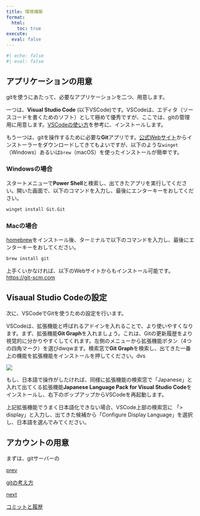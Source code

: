 ```yaml
---
title: 環境構築
format:
  html:
    toc: true
execute: 
  eval: false
---
```

```r
#| echo: false
#| eval: false
```

## アプリケーションの用意
gitを使うにあたって、必要なアプリケーションを二つ、用意します。

一つは、**Visual Studio Code** (以下VSCode)です。VSCodeは、エディタ（ソースコードを書くためのソフト）として極めて優秀ですが、ここでは、gitの管理用に用意します。[VSCodeの使い方](../vscode.qmd)を参考に、インストールします。

もう一つは、gitを操作するために必要な**Git**アプリです。[公式Webサイト](https://git-scm.com/)からインストーラーをダウンロードしてきてもよいですが、以下のような`winget`（Windows）あるいは`brew`（macOS）を使ったインストールが簡単です。

::: {.panel-tabset}

### Windowsの場合
スタートメニューで**Power Shell**と検索し、出てきたアプリを実行してください。開いた画面で、以下のコマンドを入力し、最後にエンターキーをおしてください。

```bash
winget install Git.Git
```

### Macの場合
[homebrew](https://brew.sh)をインストール後、ターミナルで以下のコマンドを入力し、最後にエンターキーをおしてください。

```bash
brew install git
```

:::

:::{.callout-note}
上手くいかなければ、以下のWebサイトからもインストール可能です。<br/>
[https://git-scm.com](https://git-scm.com/)
:::

## Visaual Studio Codeの設定
次に、VSCodeでGitを使うための設定を行います。

VSCodeは、拡張機能と呼ばれるアドインを入れることで、より使いやすくなります。まず、拡張機能**Git Graph**を入れましょう。これは、Gitの更新履歴をより視覚的に分かりやすくしてくれます。左側のメニューから拡張機能ボタン（4つの四角マーク）を選びdwqwます。検索窓で**Git Graph**を検索し、出てきた一番上の機能を拡張機能をインストールを押してください。dvs

![](rsc/vscode_extension.png)

もし、日本語で操作がしたければ、同様に拡張機能の検索窓で「Japanese」と入れて出てくる拡張機能**Japanese Language Pack for Visual Studio Code**をインストールし、右下のポップアップからVSCodeを再起動します。

:::{.callout-note}
上記拡張機能でうまく日本語化できない場合、VSCode上部の検索窓に 「> display」と入力し、出てきた候補から「Configure Display Language」を選択し、日本語を選んでみてください。
:::


## アカウントの用意
まずは、gitサーバーの




```{=html}
<div class="prev-next-link">
  <a class="prev-link" href="concept.html">
    <p class="prev-next-label">prev</p>
    <p>gitの考え方</p>
  </a>
  <a class="next-link" href="commit.html">
    <p class="prev-next-label">next</p>
    <p>コミットと履歴</p>
  </a>
</div>
```
